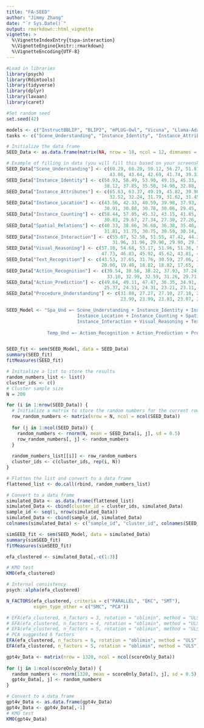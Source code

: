 ```yaml
---
title: "FA-SEED"
author: "Jimmy Zhang"
date: "`r Sys.Date()`"
output: rmarkdown::html_vignette
vignette: >
  %\VignetteIndexEntry{tspa-interaction}
  %\VignetteEngine{knitr::rmarkdown}
  %\VignetteEncoding{UTF-8}
---
```


```r
#Load in libraries
library(psych)
library(Rdimtools)
library(tidyverse)
library(dplyr)
library(lavaan)
library(caret)

#Set random seed
set.seed(42)
```

```r
models <- c("InstructBBLIP", "BLIP2", "mPLUG-Owl", "Vicuna", "Llama-Adapter V2", "Video-ChatGPT", "Video-Vicuna", "OpenFlamingo", "MultiModal-GPT", "GVT", "Flan-T5", "LuLaV", "Llama", "MinGPT-4", "Flatter", "Oven", "Multibody", "Vicuna-GUI")  # Add all model names
tasks <- c("Scene_Understanding", "Instance_Identity", "Instance_Attributes", "Instance_Location", "Instance_Counting", "Spatial_Relations", "Instance_Interaction", "Visual_Reasoning", "Text_Recognition", "Action_Recognition", "Action_Prediction", "Procedure_Understanding")  

# Initialize the data frame
SEED_Data <- as.data.frame(matrix(NA, nrow = 18, ncol = 12, dimnames = list(models, tasks)))

# Example of filling in data (you will fill this based on your screenshot data)
SEED_Data["Scene_Understanding"] <- c(60.29, 60.20, 59.12, 56.27, 51.87, 49.68, 47.12, 45.22, 44.90,
                                      43.86, 43.64, 42.69, 41.74, 39.33, 37.24, 26.28, 23.38, 23.04)
SEED_Data["Instance_Identity"] <- c(58.93, 58.49, 53.90, 49.15, 45.33, 44.13, 43.80, 38.56, 38.50, 
                                    38.12, 37.85, 35.50, 34.90, 32.88, 31.40, 30.67,29.00, 27.40)
SEED_Data["Instance_Attributes"] <- c(65.63, 63.37, 49.19, 45.82, 39.90, 34.85, 33.45, 33.23, 32.76, 
                                      32.52, 32.24, 31.79, 31.62, 31.45, 31.28, 29.69, 29.30, 26.16)
SEED_Data["Instance_Location"] <- c(43.56, 42.33, 40.59, 39.98, 37.93, 36.71, 36.09, 33.03, 31.75, 
                                    30.91, 30.88, 30.78, 30.06, 29.45, 28.43, 28.43, 28.25, 27.91)
SEED_Data["Instance_Counting"] <- c(58.44, 57.05, 45.32, 43.15, 41.85, 36.17, 35.51, 33.71, 32.82, 
                                    30.83, 29.67, 27.34, 27.30, 27.26, 26.28, 25.07, 24.23, 20.54)
SEED_Data["Spatial_Relations"] <- c(40.33, 38.66, 36.68, 36.38, 35.46, 34.55, 32.72, 32.57, 31.96, 
                                    31.81, 31.75, 30.75, 30.59, 30.14, 30.14, 29.53, 28.77, 28.57)
SEED_Data["Instance_Interaction"] <- c(55.67, 52.58, 51.55, 47.42, 44.33, 42.27, 39.18, 32.98, 31.96, 
                                       31.96, 31.96, 29.90, 29.90, 29.79, 27.84, 27.84, 23.71, 19.15)
SEED_Data["Visual_Reasoning"] <- c(57.10, 54.68, 53.17, 51.96, 51.36, 51.36, 51.06, 50.45, 50.15, 
                                   47.73, 46.83, 45.92, 45.62, 43.81, 42.30, 37.01, 18.51, 18.15)
SEED_Data["Text_Recognition"] <- c(43.53, 37.65, 31.76, 30.59, 27.06, 25.88, 25.88, 25.88, 24.71, 
                                   20.00, 19.40, 18.82, 18.82, 17.65, 13.43, 11.76, 11.76, 8.96)
SEED_Data["Action_Recognition"] <- c(39.54, 38.56, 38.22, 37.93, 37.24, 36.90, 34.89, 34.48, 33.91, 
                                     33.10, 32.99, 32.59, 31.26, 29.71, 27.59, 27.30, 26.72, 23.16)
SEED_Data["Action_Prediction"] <- c(49.64, 49.11, 47.47, 36.35, 34.91, 34.52, 27.15, 25.76, 25.42,
                                    25.37, 24.51, 24.31, 23.21, 23.11, 21.43, 21.33, 18.54, 17.91)
SEED_Data["Procedure_Understanding"] <- c(31.88, 27.27, 27.10, 27.10, 26.51, 26.17, 25.42, 24.83, 24.24, 
                                          23.99, 23.99, 23.83, 23.07, 22.99, 21.14, 20.72, 19.63, 19.13)
```

```r

SEED_Model <- "Spa_Und =~ Scene_Understanding + Instance_Identity + Instance_Attributes + 
                          Instance_Location + Instance_Counting + Spatial_Relations + 
                          Instance_Interaction + Visual_Reasoning + Text_Recognition
                          
               Temp_Und =~ Action_Recognition + Action_Prediction + Procedure_Understanding"


SEED_fit <- sem(SEED_Model, data = SEED_Data)
summary(SEED_fit)
fitMeasures(SEED_fit)
```

```r
# Initialize a list to store the results
random_numbers_list <- list()
cluster_ids <- c()
# Cluster sample size
N = 200

for (i in 1:nrow(SEED_Data)) {
  # Initialize a matrix to store the random numbers for the current row
  row_random_numbers <- matrix(nrow = N, ncol = ncol(SEED_Data))
  
  for (j in 1:ncol(SEED_Data)) {
    random_numbers <- rnorm(N, mean = SEED_Data[i, j], sd = 0.5)
    row_random_numbers[, j] <- random_numbers
  }
  
  random_numbers_list[[i]] <- row_random_numbers
  cluster_ids <- c(cluster_ids, rep(i, N))
}

# Flatten the list and convert to a data frame
flattened_list <- do.call(rbind, random_numbers_list)

# Convert to a data frame
simulated_Data <- as.data.frame(flattened_list)
simulated_Data <- cbind(cluster_id = cluster_ids, simulated_Data)
sample_id <- seq(1, nrow(simulated_Data))
simulated_Data <- cbind(sample_id, simulated_Data)
colnames(simulated_Data) <- c("sample_id", "cluster_id", colnames(SEED_Data))

simSEED_fit <- sem(SEED_Model, data = simulated_Data)
summary(simSEED_fit)
fitMeasures(simSEED_fit)
```

```r
efa_clustered <- simulated_Data[,-c(1:3)]

# KMO test
KMO(efa_clustered)

# Internal consistency
psych::alpha(efa_clustered)
```

```r
N_FACTORS(efa_clustered, criteria = c("PARALLEL", "EKC", "SMT"),
          eigen_type_other = c("SMC", "PCA"))

# EFA(efa_clustered, n_factors = 3, rotation = "oblimin", method = "ULS")
# EFA(efa_clustered, n_factors = 4, rotation = "oblimin", method = "ULS")
# EFA(efa_clustered, n_factors = 5, rotation = "oblimin", method = "ULS")
# PCA suggested 6 factors
EFA(efa_clustered, n_factors = 6, rotation = "oblimin", method = "ULS")
EFA(efa_clustered, n_factors = 5, rotation = "oblimin", method = "ULS")
```

```r
gpt4v_Data <- matrix(nrow = 1320, ncol = ncol(scoreOnly_Data))
  
for (j in 1:ncol(scoreOnly_Data)) {
  random_numbers <- rnorm(1320, mean = scoreOnly_Data[3, j], sd = 0.5)
  gpt4v_Data[, j] <- random_numbers
}

# Convert to a data frame
gpt4v_Data <- as.data.frame(gpt4v_Data)
gpt4v_Data <- gpt4v_Data[,-1]
# KMO test
KMO(gpt4v_Data)
```







